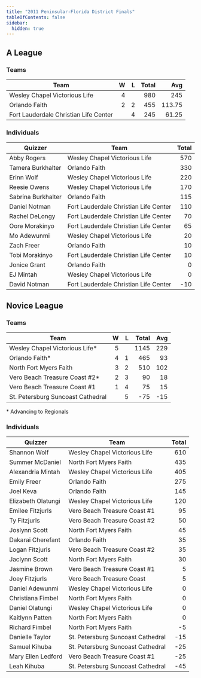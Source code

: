 ```yaml
---
title: "2011 Peninsular-Florida District Finals"
tableOfContents: false
sidebar:
  hidden: true
---
```


## A League

### Teams

| Team                                  |    W |    L | Total |    Avg |
| ------------------------------------- | ---: | ---: | ----: | -----: |
| Wesley Chapel Victorious Life         |    4 |      |   980 |    245 |
| Orlando Faith                         |    2 |    2 |   455 | 113.75 |
| Fort Lauderdale Christian Life Center |      |    4 |   245 |  61.25 |

### Individuals

| Quizzer            | Team                                  | Total |
| ------------------ | ------------------------------------- | ----: |
| Abby Rogers        | Wesley Chapel Victorious Life         |   570 |
| Tamera Burkhalter  | Orlando Faith                         |   330 |
| Erinn Wolf         | Wesley Chapel Victorious Life         |   220 |
| Reesie Owens       | Wesley Chapel Victorious Life         |   170 |
| Sabrina Burkhalter | Orlando Faith                         |   115 |
| Daniel Notman      | Fort Lauderdale Christian Life Center |   110 |
| Rachel DeLongy     | Fort Lauderdale Christian Life Center |    70 |
| Oore Morakinyo     | Fort Lauderdale Christian Life Center |    65 |
| Mo Adewunmi        | Wesley Chapel Victorious Life         |    20 |
| Zach Freer         | Orlando Faith                         |    10 |
| Tobi Morakinyo     | Fort Lauderdale Christian Life Center |    10 |
| Jonice Grant       | Orlando Faith                         |     0 |
| EJ Mintah          | Wesley Chapel Victorious Life         |     0 |
| David Notman       | Fort Lauderdale Christian Life Center |   -10 |

## Novice League

### Teams

| Team                              |    W |    L | Total |  Avg |
| --------------------------------- | ---: | ---: | ----: | ---: |
| Wesley Chapel Victorious Life*    |    5 |      |  1145 |  229 |
| Orlando Faith*                    |    4 |    1 |   465 |   93 |
| North Fort Myers Faith            |    3 |    2 |   510 |  102 |
| Vero Beach Treasure Coast #2*     |    2 |    3 |    90 |   18 |
| Vero Beach Treasure Coast #1      |    1 |    4 |    75 |   15 |
| St. Petersburg Suncoast Cathedral |      |    5 |   -75 |  -15 |

\* Advancing to Regionals

### Individuals

| Quizzer            | Team                              | Total |
| ------------------ | --------------------------------- | ----: |
| Shannon Wolf       | Wesley Chapel Victorious Life     |   610 |
| Summer McDaniel    | North Fort Myers Faith            |   435 |
| Alexandria Mintah  | Wesley Chapel Victorious Life     |   405 |
| Emily Freer        | Orlando Faith                     |   275 |
| Joel Keva          | Orlando Faith                     |   145 |
| Elizabeth Olatungi | Wesley Chapel Victorious Life     |   120 |
| Emilee Fitzjurls   | Vero Beach Treasure Coast #1      |    95 |
| Ty Fitzjurls       | Vero Beach Treasure Coast #2      |    50 |
| Joslynn Scott      | North Fort Myers Faith            |    45 |
| Dakarai Cherefant  | Orlando Faith                     |    35 |
| Logan Fitzjurls    | Vero Beach Treasure Coast #2      |    35 |
| Jaclynn Scott      | North Fort Myers Faith            |    30 |
| Jasmine Brown      | Vero Beach Treasure Coast #1      |     5 |
| Joey Fitzjurls     | Vero Beach Treasure Coast         |     5 |
| Daniel Adewunmi    | Wesley Chapel Victorious Life     |     0 |
| Christiana Fimbel  | North Fort Myers Faith            |     0 |
| Daniel Olatungi    | Wesley Chapel Victorious Life     |     0 |
| Kaitlynn Patten    | North Fort Myers Faith            |     0 |
| Richard Fimbel     | North Fort Myers Faith            |    -5 |
| Danielle Taylor    | St. Petersburg Suncoast Cathedral |   -15 |
| Samuel Kihuba      | St. Petersburg Suncoast Cathedral |   -25 |
| Mary Ellen Ledford | Vero Beach Treasure Coast #1      |   -25 |
| Leah Kihuba        | St. Petersburg Suncoast Cathedral |   -45 |
